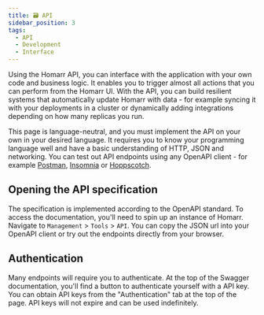 ```yaml
---
title: 🗃️ API
sidebar_position: 3
tags:
  - API
  - Development
  - Interface
---
```


Using the Homarr API, you can interface with the application with your own code and business logic.
It enables you to trigger almost all actions that you can perform from the Homarr UI.
With the API, you can build resilient systems that automatically update Homarr with data - for example syncing it with
your deployments in a cluster or dynamically adding integrations depending on how many replicas you run.

This page is language-neutral, and you must implement the API on your own in your desired language.
It requires you to know your programming language well and have a basic understanding of HTTP, JSON and networking.
You can test out API endpoints using any OpenAPI client - for example [Postman](https://www.postman.com/), [Insomnia](https://insomnia.rest/) or [Hoppscotch](https://hoppscotch.io/).

## Opening the API specification
The specification is implemented according to the OpenAPI standard.
To access the documentation, you'll need to spin up an instance of Homarr.
Navigate to ``Management`` > ``Tools`` > ``API``.
You can copy the JSON url into your OpenAPI client or try out the endpoints directly from your browser.

## Authentication
Many endpoints will require you to authenticate. At the top of the Swagger documentation, you'll find a button to authenticate yourself with a API key.
You can obtain API keys from the "Authentication" tab at the top of the page.
API keys will not expire and can be used indefinitely.
